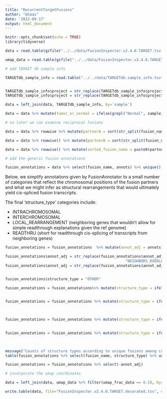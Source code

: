 ```yaml
---
title: "RecurrentTargetFusions"
author: "bhaas"
date: '2022-09-17'
output: html_document
---
```


```r
knitr::opts_chunk$set(echo = TRUE)
library(tidyverse)
```


```r

data = read.table(gzfile("../../data/FusionInspector.v2.4.0.TARGET.tsv.gz"), header=T, sep="\t", stringsAsFactors = F)

umap_data = read.table(gzfile("../../data/FusionInspector.v2.4.0.TARGET.umap_coords.tsv.gz"), header=T, sep="\t", stringsAsFactors = F)

# add TARGET db sample info

TARGETdb_sample_info = read.table("../../data/TARGETdb.sample_info.tsv", sep="\t", header=T, stringsAsFactors = F )


TARGETdb_sample_info$project = str_replace(TARGETdb_sample_info$project, "TARGET-", "")
TARGETdb_sample_info$project = str_replace(TARGETdb_sample_info$project, "ALL-P[123]", "ALL")

data = left_join(data, TARGETdb_sample_info, by='sample')

data = data %>% mutate(tumor_or_normal = ifelse(grepl("Normal", sample_type), "normal", "tumor"))
```


```r

# so later we can examine reciprocal fusions

data = data %>% rowwise %>% mutate(partnerA = sort(str_split(fusion_name, "::")[[1]])[1])

data = data %>% rowwise() %>% mutate(partnerB = sort(str_split(fusion_name, "::")[[1]])[2])

data = data %>% rowwise() %>% mutate(sorted_fusion_name = paste0(partnerA, "::", partnerB) ) 

```



```r
# add the generic fusion annotations 

fusion_annotations = data %>% select(fusion_name, annots) %>% unique()

```


Below, we simplify annotations given by FusionAnnotator to a small number of categories that reflect the chromosomal positions of the fusion partners and what we might infer as structural rearrangements that would ultimately yield cis-spliced fusion transcripts.

The final 'structure_type' categories include:

- INTRACHROMOSOMAL
- INTERCHROMOSOMAL
- LOCAL_REARRANGEMENT (neighboring genes that wouldn't allow for simple readthrough explanations given the ref genome)
- READTHRU (short for readthrough cis-splicing of transcripts from neighboring genes)

```r
fusion_annotations = fusion_annotations  %>% mutate(annot_adj = annots)

fusion_annotations$annot_adj = str_replace(fusion_annotations$annot_adj, 
                                                      "NEIGHBORS_OVERLAP", "LOCAL_REARRANGEMENT")
fusion_annotations$annot_adj = str_replace(fusion_annotations$annot_adj, "LOCAL_INVERSION", "LOCAL_REARRANGEMENT") 


fusion_annotations$structure_type = "OTHER"

fusion_annotations = fusion_annotations%>% mutate(structure_type = ifelse(grepl("INTRACHROMOSOMAL", annot_adj),
                                                                               "IntraCHR", structure_type))

fusion_annotations = fusion_annotations %>% mutate(structure_type = ifelse(grepl("INTERCHROMOSOMAL", annot_adj), 
                                                                               "INTERCHR", structure_type))


fusion_annotations = fusion_annotations %>% mutate(structure_type = ifelse(grepl("LOCAL_REARRANGEMENT", annot_adj),
                                                                               "LOCAL_REARRANGEMENT", structure_type))

fusion_annotations = fusion_annotations %>% mutate(structure_type = ifelse(grepl("NEIGHBORS", annot_adj), 
                                                                               "READTHRU", structure_type))


message("Counts of structure types according to unique fusions among cosmic-like clusters")
table(fusion_annotations %>% select(fusion_name, structure_type) %>% unique() %>% pull(structure_type))

fusion_annotations = fusion_annotations %>% select(-annot_adj)


```




```r

# incorporate the umap coordinates

data = left_join(data, umap_data %>% filter(umap_frac_data == 0.5), by=c('sample', 'fusion_name', 'LeftBreakpoint', 'RightBreakpoint'))


```


```r

write.table(data, file="FusionInspector.v2.4.0.TARGET.decorated.tsv", quote=F, row.names=F, sep="\t")


```










